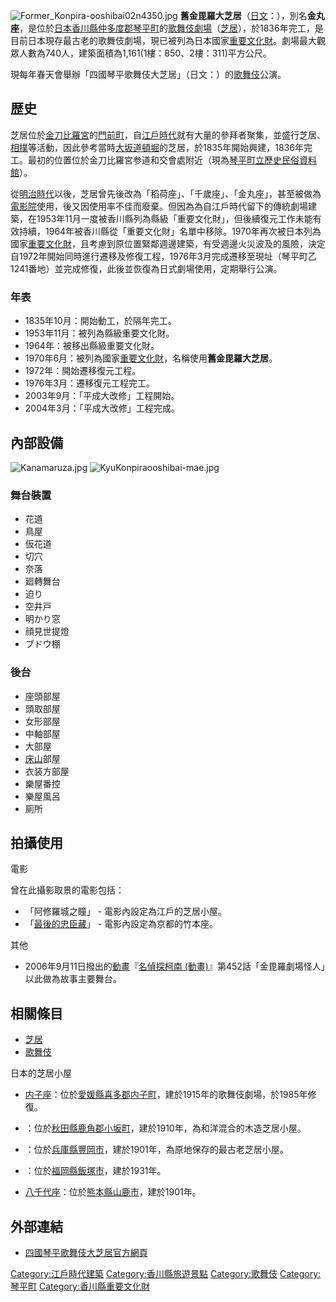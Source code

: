 {{coord|34|11|4.7|N|133|49|4.9|E|region:JP_type:landmark|display=title}}
[[File:Former_Konpira-ooshibai02n4350.jpg|thumb]]
'''舊金毘羅大芝居'''（[[日文|日文]]：{{lang|ja|旧金毘羅大芝居}}），別名'''金丸座'''，是位於[[日本|日本]][[香川縣|香川縣]][[仲多度郡|仲多度郡]][[琴平町|琴平町]]的[[歌舞伎|歌舞伎]][[劇場_(建築)|劇場]]（[[芝居|芝居]]），於1836年完工，是目前日本現存最古老的歌舞伎劇場，現已被列為日本國家[[重要文化財|重要文化財]]。劇場最大觀眾人數為740人，建築面積為1,161(1樓：850、2樓：311)平方公尺。

現每年春天會舉辦「四國琴平歌舞伎大芝居」（日文：{{lang|ja|四国こんぴら歌舞伎大芝居}}）的[[歌舞伎|歌舞伎]]公演。

==歴史==
芝居位於[[金刀比羅宮|金刀比羅宮]]的[[門前町|門前町]]，自[[江戶時代|江戶時代]]就有大量的參拜者聚集，並盛行芝居、[[相撲|相撲]]等活動，因此參考當時[[大阪市|大坂]][[道頓堀|道頓堀]]的芝居，於1835年開始興建，1836年完工。最初的位置位於金刀比羅宮参道和{{tsl|ja|金倉川}}交會處附近（現為[[琴平町立歷史民俗資料館|琴平町立歷史民俗資料館]]）。

從[[明治時代|明治時代]]以後，芝居曾先後改為「稻荷座」、「千歲座」、「金丸座」，甚至被做為[[電影院|電影院]]使用，後又因使用率不佳而廢棄。但因為為自江戶時代留下的傳統劇場建築，在1953年11月一度被香川縣列為縣級「重要文化財」，但後續復元工作未能有效持續，1964年被香川縣從「重要文化財」名單中移除。1970年再次被日本列為國家[[重要文化財|重要文化財]]，且考慮到原位置緊鄰週邊建築，有受週邊火災波及的風險，決定自1972年開始同時進行遷移及修復工程，1976年3月完成遷移至現址（琴平町乙1241番地）並完成修復，此後並恢復為日式劇場使用，定期舉行公演。

===年表===
* 1835年10月：開始動工，於隔年完工。
* 1953年11月：被列為縣級重要文化財。
* 1964年：被移出縣級重要文化財。
* 1970年6月：被列為國家[[重要文化財|重要文化財]]，名稱使用'''舊金毘羅大芝居'''。
* 1972年：開始遷移復元工程。
* 1976年3月：遷移復元工程完工。
* 2003年9月：「平成大改修」工程開始。
* 2004年3月：「平成大改修」工程完成。

==內部設備==
[[File:Kanamaruza.jpg|thumb]]
[[File:KyuKonpiraooshibai-mae.jpg|thumb]]

===舞台裝置===
* 花道
* 鳥屋
* 仮花道
* 切穴
* 奈落
* 廻轉舞台
* 迫り
* 空井戸
* 明かり窓
* 顔見世提燈
* ブドウ棚

===後台===
* 座頭部屋
* 頭取部屋
* 女形部屋
* 中軸部屋
* 大部屋
* [[床山|床山]]部屋
* 衣装方部屋
* 樂屋番控
* 樂屋風呂
* 廁所


==拍攝使用==
; 電影
曾在此攝影取景的電影包括：
* 「阿修羅城之瞳」 - 電影內設定為江戶的芝居小屋。
* 「[[最後的忠臣藏_(電影)|最後的忠臣藏]]」 - 電影內設定為京都的竹本座。

; 其他
* 2006年9月11日撥出的[[動畫|動畫]]『[[名偵探柯南_(動畫)|名偵探柯南 (動畫)]]』第452話「金毘羅劇場怪人」以此做為故事主要舞台。

==相關條目==
* [[芝居|芝居]]
* [[歌舞伎|歌舞伎]]
; 日本的芝居小屋
* [[内子座|内子座]]：位於[[愛媛縣|愛媛縣]][[喜多郡|喜多郡]][[内子町|内子町]]，建於1915年的歌舞伎劇場，於1985年修復。
* {{tsl|ja|康楽館|康樂館}}：位於[[秋田縣|秋田縣]][[鹿角郡|鹿角郡]][[小坂町|小坂町]]，建於1910年，為和洋混合的木造芝居小屋。
* {{tsl|ja|永楽館|永樂館}}：位於[[兵庫縣|兵庫縣]][[豐岡市|豐岡市]]，建於1901年，為原地保存的最古老芝居小屋。
* {{tsl|ja|嘉穂劇場|嘉穗劇場}}：位於[[福岡縣|福岡縣]][[飯塚市|飯塚市]]，建於1931年。
* [[八千代座|八千代座]]：位於[[熊本縣|熊本縣]][[山鹿市|山鹿市]]，建於1901年。

==外部連結==
{{Commonscat|Kanamaruza (Kyū Konpira Ōshibai)}}
* {{Ja}} [http://www.konpirakabuki.jp/ 四國琴平歌舞伎大芝居官方網頁] {{Wayback|url=http://www.konpirakabuki.jp/ |date=20120319205054 }}

{{DEFAULTSORT:Konpira Ōshibai)}}

[[Category:江戶時代建築|Category:江戶時代建築]]
[[Category:香川縣旅遊景點|Category:香川縣旅遊景點]]
[[Category:歌舞伎|Category:歌舞伎]]
[[Category:琴平町|Category:琴平町]]
[[Category:香川縣重要文化財|Category:香川縣重要文化財]]